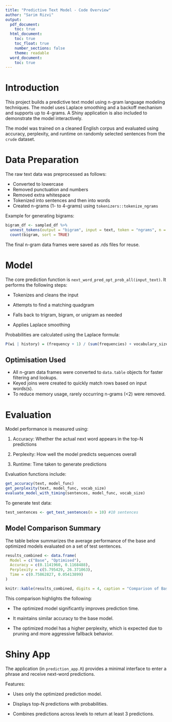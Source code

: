 ```yaml
---
title: "Predictive Text Model - Code Overview"
author: "Sarim Rizvi"
output:
  pdf_document:
    toc: true
  html_document:
    toc: true
    toc_float: true
    number_sections: false
    theme: readable
  word_document:
    toc: true
---
```


# Introduction

This project builds a predictive text model using n-gram language modeling techniques. The model uses Laplace smoothing and a backoff mechanism and supports up to 4-grams. A Shiny application is also included to demonstrate the model interactively.

The model was trained on a cleaned English corpus and evaluated using accuracy, perplexity, and runtime on randomly selected sentences from the `crude` dataset.

# Data Preparation

The raw text data was preprocessed as follows:

- Converted to lowercase
- Removed punctuation and numbers
- Removed extra whitespace
- Tokenized into sentences and then into words
- Created n-grams (1- to 4-grams) using `tokenizers::tokenize_ngrams`

Example for generating bigrams:
```r
bigram_df <- sampled_df %>%
  unnest_tokens(output = "bigram", input = text, token = "ngrams", n = 2) %>%
  count(bigram, sort = TRUE)
```

The final n-gram data frames were saved as .rds files for reuse.

# Model
The core prediction function is `next_word_pred_opt_prob_all(input_text)`. It performs the following steps:

- Tokenizes and cleans the input

- Attempts to find a matching quadgram

- Falls back to trigram, bigram, or unigram as needed

- Applies Laplace smoothing


Probabilities are calculated using the Laplace formula:
```r
P(wi | history) = (frequency + 1) / (sum(frequencies) + vocabulary_size)
```

## Optimisation Used
- All n-gram data frames were converted to `data.table` objects for faster filtering and lookups.
- Keyed joins were created to quickly match rows based on input words(s).
- To reduce memory usage, rarely occurring n-grams (<2) were removed.


# Evaluation
Model performance is measured using:

1. Accuracy: Whether the actual next word appears in the top-N predictions

2. Perplexity: How well the model predicts sequences overall

3. Runtime: Time taken to generate predictions

Evaluation functions include:
```r
get_accuracy(text, model_func)
get_perplexity(text, model_func, vocab_size)
evaluate_model_with_timing(sentences, model_func, vocab_size)
```

To generate test data:
```r
test_sentences <- get_test_sentences(n = 10) #10 sentences
```
## Model Comparison Summary

The table below summarizes the average performance of the base and optimized models evaluated on a set of test sentences.

```r
results_combined <- data.frame(
  Model = c("Base", "Optimised"),
  Accuracy = c(0.1141960, 0.1168488),
  Perplexity = c(5.795429, 26.371063),
  Time = c(0.75862827, 0.05413899)
)

knitr::kable(results_combined, digits = 4, caption = "Comparison of Base vs. Optimised Model")
```
This comparison highlights the following:

- The optimized model significantly improves prediction time.

- It maintains similar accuracy to the base model.

- The optimized model has a higher perplexity, which is expected due to pruning and more aggressive fallback behavior.

# Shiny App
The application (in `prediction_app.R`) provides a minimal interface to enter a phrase and receive next-word predictions. 

Features:

- Uses only the optimized prediction model.

- Displays top-N predictions with probabilities.

- Combines predictions across levels to return at least 3 predictions.


